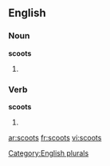 ==English==

===Noun===
'''scoots'''

# {{plural of |[[scoot]]}}

===Verb===
'''scoots'''

# {{third-person singular of|[[scoot]]}}

[[Category:English plurals]]

[[ar:scoots]]
[[fr:scoots]]
[[vi:scoots]]